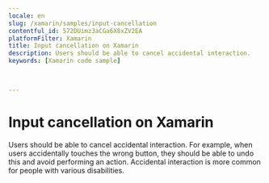 ```yaml
---
locale: en
slug: /xamarin/samples/input-cancellation
contentful_id: 572DUimz3aCGa6X8xZV2EA
platformFilter: Xamarin
title: Input cancellation on Xamarin
description: Users should be able to cancel accidental interaction.
keywords: [Xamarin code sample]


	
---
```


# Input cancellation on Xamarin

Users should be able to cancel accidental interaction. For example, when users accidentally touches the wrong button, they should be able to undo this and avoid performing an action. Accidental interaction is more common for people with various disabilities.

<CodeSample id="input-cancellation" locale="en" platform="xamarin"/>
